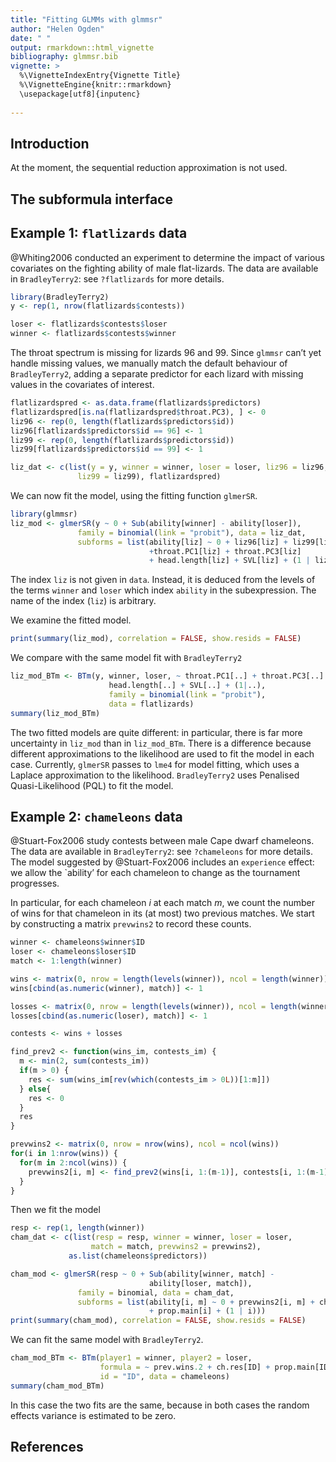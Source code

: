 ```yaml
---
title: "Fitting GLMMs with glmmsr"
author: "Helen Ogden"
date: " "
output: rmarkdown::html_vignette
bibliography: glmmsr.bib
vignette: >
  %\VignetteIndexEntry{Vignette Title}
  %\VignetteEngine{knitr::rmarkdown}
  \usepackage[utf8]{inputenc}
  
---
```


## Introduction

At the moment, the sequential reduction approximation is not used. 

## The subformula interface



## Example 1: `flatlizards` data
@Whiting2006 conducted an experiment to determine the impact of 
various covariates on the fighting ability of male flat-lizards.
The data are available in `BradleyTerry2`: see `?flatlizards`
for more details.

```r
library(BradleyTerry2)
y <- rep(1, nrow(flatlizards$contests))

loser <- flatlizards$contests$loser
winner <- flatlizards$contests$winner
```

The throat spectrum is missing for lizards 96 and 99.
Since `glmmsr` can't yet handle missing values, we manually match
the default behaviour of `BradleyTerry2`, adding a separate
predictor for each lizard with missing values in the covariates
of interest.
```r
flatlizardspred <- as.data.frame(flatlizards$predictors)
flatlizardspred[is.na(flatlizardspred$throat.PC3), ] <- 0
liz96 <- rep(0, length(flatlizards$predictors$id))
liz96[flatlizards$predictors$id == 96] <- 1
liz99 <- rep(0, length(flatlizards$predictors$id))
liz99[flatlizards$predictors$id == 99] <- 1

liz_dat <- c(list(y = y, winner = winner, loser = loser, liz96 = liz96, 
               liz99 = liz99), flatlizardspred)
```

We can now fit the model, using the fitting function `glmerSR`.
```r
library(glmmsr)
liz_mod <- glmerSR(y ~ 0 + Sub(ability[winner] - ability[loser]),
               family = binomial(link = "probit"), data = liz_dat,
               subforms = list(ability[liz] ~ 0 + liz96[liz] + liz99[liz] 
                               +throat.PC1[liz] + throat.PC3[liz] 
                               + head.length[liz] + SVL[liz] + (1 | liz)))
```
The index `liz` is not given in `data`. Instead,
it is deduced from the levels of the terms `winner` and `loser` which
index `ability` in the subexpression. The name of the index (`liz`)
is arbitrary.

We examine the fitted model.
```r
print(summary(liz_mod), correlation = FALSE, show.resids = FALSE)
```
We compare with the same model fit with `BradleyTerry2`
```r
liz_mod_BTm <- BTm(y, winner, loser, ~ throat.PC1[..] + throat.PC3[..] +
                      head.length[..] + SVL[..] + (1|..),
                      family = binomial(link = "probit"),
                      data = flatlizards)
summary(liz_mod_BTm)
```
The two fitted models are quite different: in particular,
there is far more uncertainty in `liz_mod` than in `liz_mod_BTm`. There is a 
difference because different approximations to the likelihood are used to fit 
the model in each case. Currently, `glmerSR` passes to `lme4` for model fitting,
which uses a Laplace approximation to the likelihood. `BradleyTerry2` uses
Penalised Quasi-Likelihood (PQL) to fit the model.

## Example 2: `chameleons` data

@Stuart-Fox2006 study contests between male Cape dwarf chameleons.
The data are available in `BradleyTerry2`: see `?chameleons` for
more details. The model suggested by 
@Stuart-Fox2006 includes an `experience` effect: we allow
the `ability' for each chameleon to change as the tournament progresses.

In particular, for each chameleon $i$ at each match $m$, we count the 
number of wins for that chameleon in its (at most) two previous matches. 
We start by constructing a matrix `prevwins2` to record these counts.
```r
winner <- chameleons$winner$ID
loser <- chameleons$loser$ID
match <- 1:length(winner)

wins <- matrix(0, nrow = length(levels(winner)), ncol = length(winner))
wins[cbind(as.numeric(winner), match)] <- 1

losses <- matrix(0, nrow = length(levels(winner)), ncol = length(winner))
losses[cbind(as.numeric(loser), match)] <- 1

contests <- wins + losses

find_prev2 <- function(wins_im, contests_im) {
  m <- min(2, sum(contests_im))
  if(m > 0) {
    res <- sum(wins_im[rev(which(contests_im > 0L))[1:m]])
  } else{
    res <- 0
  }
  res
}

prevwins2 <- matrix(0, nrow = nrow(wins), ncol = ncol(wins))
for(i in 1:nrow(wins)) {
  for(m in 2:ncol(wins)) {
    prevwins2[i, m] <- find_prev2(wins[i, 1:(m-1)], contests[i, 1:(m-1)])
  }
}
```

Then we fit the model
```r
resp <- rep(1, length(winner))
cham_dat <- c(list(resp = resp, winner = winner, loser = loser, 
                  match = match, prevwins2 = prevwins2), 
             as.list(chameleons$predictors))

cham_mod <- glmerSR(resp ~ 0 + Sub(ability[winner, match] -
                               ability[loser, match]),
               family = binomial, data = cham_dat,
               subforms = list(ability[i, m] ~ 0 + prevwins2[i, m] + ch.res[i] 
                               + prop.main[i] + (1 | i)))
print(summary(cham_mod), correlation = FALSE, show.resids = FALSE)
```
We can fit the same model with `BradleyTerry2`.

```r
cham_mod_BTm <- BTm(player1 = winner, player2 = loser,
                    formula = ~ prev.wins.2 + ch.res[ID] + prop.main[ID] + (1|ID),
                    id = "ID", data = chameleons)
summary(cham_mod_BTm)
```
In this case the two fits are the same, because in both
cases the random effects variance is estimated to be zero.

## References
